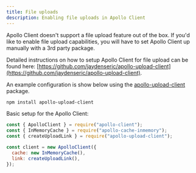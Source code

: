 ```yaml
---
title: File uploads
description: Enabling file uploads in Apollo Client
---
```


Apollo Client doesn't support a file upload feature out of the box. If you'd like to enable file upload capabilities, you will have to set Apollo Client up manually with a 3rd party package.

Detailed instructions on how to setup Apollo Client for file upload can be found here: [https://github.com/jaydenseric/apollo-upload-client](https://github.com/jaydenseric/apollo-upload-client).

An example configuration is show below using the [apollo-upload-client](https://github.com/jaydenseric/apollo-upload-client) package.

```bash
npm install apollo-upload-client
```

Basic setup for the Apollo Client:

```js
const { ApolloClient } = require("apollo-client");
const { InMemoryCache } = require("apollo-cache-inmemory");
const { createUploadLink } = require("apollo-upload-client");

const client = new ApolloClient({
  cache: new InMemoryCache(),
  link: createUploadLink(),
});
```

